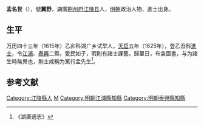'''孟名世'''（{{bd|？||？|}}），號'''翼野'''，湖廣[[荆州府|荆州府]][[江陵县|江陵县]]人，[[明朝|明朝]]政治人物、進士出身。

== 生平 ==
万历四十三年（1615年）乙卯科湖广乡试举人，[[天启_(明朝)|天启]]五年（1625年），登乙丑科[[進士|進士]]，令[[江浦|江浦]]、[[泰興|泰興]]二縣，愛民如子，暇則有諸士課藝。歸里日，布衾圖書，与为諸生時無異也，荆士咸稱为篤行孟先生<ref>《湖廣通志》</ref>。

==参考文献==
{{reflist}}

{{天啓五年乙丑科殿試金榜}}

{{Authority control}}

{{DEFAULTSORT:Meng孟}}
[[Category:江陵縣人|Category:江陵縣人]]
[[Category:孟姓|M]]
[[Category:明朝江浦縣知縣|Category:明朝江浦縣知縣]]
[[Category:明朝泰興縣知縣|Category:明朝泰興縣知縣]]


{{明朝人物小作品}}